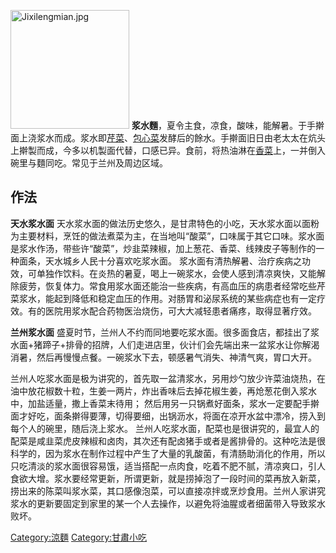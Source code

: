 {{noteTA
|1=zh-cn:小吃; zh-hk:小食;zh-mo:小食; zh-tw:小吃;
|2=zh-hans:面; zh-hant:麵;
|3=面=>zh-hant:麵;
}}

[[File:Jixilengmian.jpg|190px]]
'''浆水麵'''，夏令主食，凉食，酸味，能解暑。于手擀面上浇浆水而成。浆水即[[芹菜|芹菜]]、[[包心菜|包心菜]]发酵后的餘水。手擀面旧日由老太太在炕头上擀製而成，今多以机製面代替，口感已异。食前，将热油淋在[[香菜|香菜]]上，一并倒入碗里与麵同吃。常见于兰州及周边区域。

== 作法 ==
'''天水浆水面'''
天水浆水面的做法历史悠久，是甘肃特色的小吃，天水浆水面以面粉为主要材料，烹饪的做法煮菜为主，在当地叫“酸菜”，口味属于其它口味。浆水面是浆水作汤，带些许“酸菜”，炒韭菜辣椒，加上葱花、香菜、线辣皮子等制作的一种面条，天水城乡人民十分喜欢吃浆水面。
浆水面有清热解暑、治疗疾病之功效，可单独作饮料。在炎热的暑夏，喝上一碗浆水，会使人感到清凉爽快，又能解除疲劳，恢复体力。常食用浆水面还能治一些疾病，有高血压的病患者经常吃些芹菜浆水，能起到降低和稳定血压的作用。对肠胃和泌尿系统的某些病症也有一定疗效。有的医院用浆水配合药物医治烧伤，可大大减轻患者痛疼，取得显著疗效。

'''兰州浆水面'''
盛夏时节，兰州人不约而同地要吃浆水面。很多面食店，都挂出了浆水面+猪蹄子+排骨的招牌，人们走进店里，伙计们会先端出来一盆浆水让你解渴消暑，然后再慢慢点餐。一碗浆水下去，顿感暑气消失、神清气爽，胃口大开。

兰州人吃浆水面是极为讲究的，首先取一盆清浆水，另用炒勺放少许菜油烧热，在油中放花椒数十粒，生姜一两片，炸出香味后去掉花椒生姜，再炝葱花倒入浆水中，加盐适量，撒上香菜末待用；
然后用另一只锅煮好面条，浆水一定要配手擀面才好吃，面条擀得要薄，切得要细，出锅沥水，将面在凉开水盆中漂冷，捞入到每个人的碗里，随后浇上浆水。
兰州人吃浆水面，配菜也是很讲究的，最宜人的配菜是咸韭菜虎皮辣椒和卤肉，其次还有配卤猪手或者是酱排骨的。这种吃法是很科学的，因为浆水在制作过程中产生了大量的乳酸菌，有清肠助消化的作用，所以只吃清淡的浆水面很容易饿，适当搭配一点肉食，吃着不肥不腻，清凉爽口，引人食欲大增。浆水要经常更新，所谓更新，就是捞掉泡了一段时间的菜再放入新菜，捞出来的陈菜叫浆水菜，其口感像泡菜，可以直接凉拌或烹炒食用。兰州人家讲究浆水的更新要固定到家里的某一个人去操作，以避免将油腥或者细菌带入导致浆水败坏。

[[Category:涼麵|Category:涼麵]]
[[Category:甘肅小吃|Category:甘肅小吃]]
